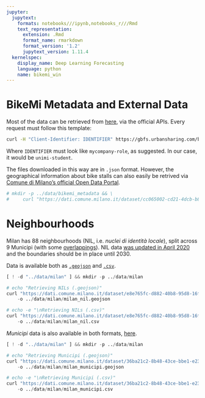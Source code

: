 ```yaml
---
jupyter:
  jupytext:
    formats: notebooks///ipynb,notebooks_r///Rmd
    text_representation:
      extension: .Rmd
      format_name: rmarkdown
      format_version: '1.2'
      jupytext_version: 1.11.4
  kernelspec:
    display_name: Deep Learning Forecasting
    language: python
    name: bikemi_win
---
```


# BikeMi Metadata and External Data

Most of the data can be retrieved from [here](https://bikemi.com/dati-aperti/tempo-reale), via the official APIs. Every request must follow this template:

```bash
curl -H "Client-Identifier: IDENTIFIER" https://gbfs.urbansharing.com/bikemi.com/gbfs.json
```

Where `IDENTIFIER` must look like `mycompany-role`, as suggested. In our case, it would be `unimi-student`.

The files downloaded in this way are in `.json` format. However, the geographical information about bike stalls can also easily be retrived via [Comune di Milano's official Open Data Portal](https://dati.comune.milano.it/dataset/ds65_infogeo_aree_sosta_bike_sharing_localizzazione_/resource/4c31029c-22c9-49f7-b145-91374feac41c).

```python
# mkdir -p ../data/bikemi_metadata && \
#     curl "https://dati.comune.milano.it/dataset/cc065002-cd21-4dcb-b84f-bba2fd9e0c86/resource/4c31029c-22c9-49f7-b145-91374feac41c/download/bikemi_stazioni.csv" -o ../data/bikemi_metadata/bikemi_stalls.csv
```

# Neighbourhoods

Milan has 88 neighbourhoods (NIL, i.e. *nuclei di identità locale*), split across 9 Municipi (with some [overlappings](https://www.pgt.comune.milano.it/sites/default/files/allegati/NIL_Intro.pdf)). NIL data [was updated in April 2020](https://dati.comune.milano.it/dataset/e8e765fc-d882-40b8-95d8-16ff3d39eb7c) and the boundaries should be in place until 2030.

Data is available both as [`.geojson`](https://dati.comune.milano.it/dataset/ds964-nil-vigenti-pgt-2030/resource/9c4e0776-56fc-4f3d-8a90-f4992a3be426) and [`.csv`](https://dati.comune.milano.it/dataset/ds964-nil-vigenti-pgt-2030/resource/3fce7202-0076-4a7b-ac2c-d2ab9b5dc658).

```python
[ ! -d "../data/milan" ] && mkdir -p ../data/milan

# echo "Retrieving NILs (.geojson)"
curl "https://dati.comune.milano.it/dataset/e8e765fc-d882-40b8-95d8-16ff3d39eb7c/resource/9c4e0776-56fc-4f3d-8a90-f4992a3be426/download/ds964_nil_wm.geojson" \
    -o ../data/milan/milan_nil.geojson

# echo -e "\nRetrieving NILs (.csv)"
curl "https://dati.comune.milano.it/dataset/e8e765fc-d882-40b8-95d8-16ff3d39eb7c/resource/3fce7202-0076-4a7b-ac2c-d2ab9b5dc658/download/ds964_nil_wm_4326.csv" \
    -o ../data/milan/milan_nil.csv
```

*Municipi* data is also available in both formats, [here](https://dati.comune.milano.it/dataset/ds379-infogeo-municipi-superficie).

```python
[ ! -d "../data/milan" ] && mkdir -p ../data/milan

# echo "Retrieving Municipi (.geojson)"
curl "https://dati.comune.milano.it/dataset/36ba21c2-8b48-43ce-bbe1-e236a8a49ff6/resource/99ecd085-0b04-4fb2-a66e-9795694d4fc4/download/ds379_municipi_label.geojson" \
    -o ../data/milan/milan_municipi.geojson

# echo -e "\nRetrieving Municipi (.csv)"
curl "https://dati.comune.milano.it/dataset/36ba21c2-8b48-43ce-bbe1-e236a8a49ff6/resource/ebb1e5e3-fde1-46dd-8501-fa03ecb5d4bf/download/ds379_municipi_label_4326.csv" \
    -o ../data/milan/milan_municipi.csv
```
